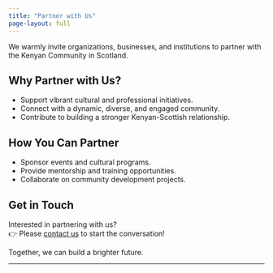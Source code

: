 ```yaml
---
title: "Partner with Us"
page-layout: full
---
```


We warmly invite organizations, businesses, and institutions to partner with the Kenyan Community in Scotland.

## Why Partner with Us?

- Support vibrant cultural and professional initiatives.
- Connect with a dynamic, diverse, and engaged community.
- Contribute to building a stronger Kenyan-Scottish relationship.

## How You Can Partner

- Sponsor events and cultural programs.
- Provide mentorship and training opportunities.
- Collaborate on community development projects.

## Get in Touch

Interested in partnering with us?  
👉 Please [contact us](mailto:info@kenyancommunityinscotland.uk) to start the conversation!

Together, we can build a brighter future.

---
